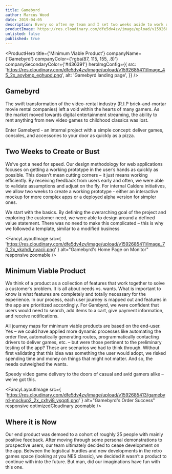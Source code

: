 ```yaml
---
title: Gamebyrd
author: Marcus Wood
date: 2019-04-05
description: Every so often my team and I set two weeks aside to work on a passion project. The bottom is line is ever important, but feeding the soul with an adventure on the side is as well.
productImage: https://res.cloudinary.com/dfe5dv4zv/image/upload/v1592685411/Image_45_2x_aoybmp_eghupd.png
unlisted: false
published: true
---
```


<ProductHero
  title={'Minimum Viable Product'}
  companyName={'Gamebyrd'}
  companyColor={'rgba(87, 115, 155, .8)'}
  companySecondaryColor={'#436391'}
  heroImgConfig={{
    src:
      'https://res.cloudinary.com/dfe5dv4zv/image/upload/v1592685411/Image_45_2x_aoybmp_eghupd.png',
    alt: 'Gamebyrd landing page',
  }}
/>

<Section smallPadding>

## Gamebyrd

The swift transformation of the video-rental industry (R.I.P
brick-and-mortar movie rental companies) left a void within the hearts
of many gamers. As the market moved towards digital entertainment
streaming, the ability to rent anything from new video games to
childhood classics was lost.

Enter Gamebyrd - an internal project with a simple concept: deliver
games, consoles, and accessories to your door as quickly as a pizza.

</Section>

<Section smallPadding>

## Two Weeks to Create or Bust

We’ve got a need for speed. Our design methodology for web
applications focuses on getting a working prototype in the user’s
hands as quickly as possible. This doesn’t mean cutting corners – it
just means working efficiently. By receiving feedback from users early
and often, we were able to validate assumptions and adjust on the fly.
For internal Caldera initiatives, we allow two weeks to create a
working prototype - either an interactive mockup for more complex apps
or a deployed alpha version for simpler ones.

We start with the basics. By defining the overarching goal of the
project and exploring the customer need, we were able to design around
a defined value statement. There was no need to make this complicated
– this is why we followed a template, similar to a modified business

</Section>

<Section secondaryBackground>

<FancyLayoutImage
  src={
    'https://res.cloudinary.com/dfe5dv4zv/image/upload/v1592685411/Image_70_2x_ykahdj_nyacii.png'
  }
  alt="Gamebyrd's Home Page on Monitor"
  responsive
  zoomable
/>

</Section>

<Section >

## Minimum Viable Product

We think of a product as a collection of features that work together
to solve a customer’s problem. It is all about needs vs. wants. What
is important to know is what features are completely and totally
necessary for the experience. In our process, each user journey is
mapped out and features in the app are prioritized accordingly. For
Gambyrd, we were confident that users would need to search, add items
to a cart, give payment information, and receive notifications.

All journey maps for minimum viable products are based on the
end-user. Yes – we could have applied more dynamic processes like
automating the order flow, automatically generating routes,
programmatically contacting drivers to deliver games, etc. – but were
those pertinent to the preliminary testing of the app? These are
scenarios we had to think through. Without first validating that this
idea was something the user would adopt, we risked spending time and
money on things that might not matter. And so, the needs outweighed
the wants.

</Section>

<Section >

<FancyTile>
  Speedy video game delivery to the doors of casual and avid gamers
  alike – we’ve got this.
</FancyTile>

</Section>

<Section fluid noPadding twoColumn>

<SectionColumn>

<FancyLayoutImage
  src={
    'https://res.cloudinary.com/dfe5dv4zv/image/upload/v1592685413/gamebyrd-mockup2_2x_cxhvi8_ysgqtj.png'
  }
  alt="Gamebyrd's Order Success"
  responsive
  optimizedCloudinary
  zoomable
/>

</SectionColumn>

<SectionColumn fluidGuard withPadding>

## Where it is Now

Our end product was demoed to a cohort of roughly 25 people with
mainly positive feedback. After moving through some personal
demonstrations to prospective users, our team ultimately decided
to cease development on the app. Between the logistical hurdles
and new developments in the retro games space (looking at you
NES classic), we decided it wasn’t a product to continue with
into the future. But man, did our imaginations have fun with
this one.

</SectionColumn>

</Section>
